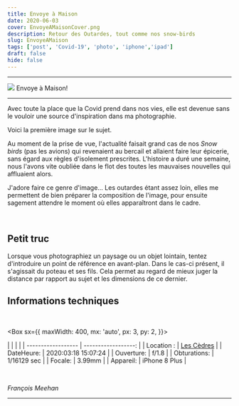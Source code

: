 ```yaml
---
title: Envoye à Maison
date: 2020-06-03
cover: EnvoyeAMaisonCover.png
description: Retour des Outardes, tout comme nos snow-birds
slug: EnvoyeAMaison
tags: ['post', 'Covid-19', 'photo', 'iphone','ipad']
draft: false
hide: false
---
```


---

<Flex>
  <Card width={[ 256, 320 ]} mx='auto'>
    <Image src='EnvoyeAMaison.png'/>
    <Text>
      Envoye à Maison!
    </Text>
  </Card>
</Flex>

---
Avec toute la place que la Covid prend dans nos vies, elle est devenue sans le vouloir une source d'inspiration dans ma photographie.

Voici la première image sur le sujet.

Au moment de la prise de vue, l'actualité faisait grand cas de nos *Snow birds* (pas les avions) qui revenaient au bercail et allaient faire leur épicerie, sans égard aux règles d'isolement prescrites.
L'histoire a duré une semaine, nous l'avons vite oubliée dans le flot des toutes les mauvaises nouvelles qui affluaient alors.

J'adore faire ce genre d'image... Les outardes étant assez loin, elles me permettent de bien préparer la composition de l'image, pour ensuite sagement attendre le moment où elles apparaîtront dans le cadre.

<br/>

## Petit truc

Lorsque vous photographiez un paysage ou un objet lointain, tentez d'introduire un point de référence en avant-plan. Dans le cas-ci présent, il s'agissait du poteau et ses fils.
Cela permet au regard de mieux juger la distance par rapport au sujet et les dimensions de ce dernier.

##  Informations techniques

<br/>

<Box
  sx={{
    maxWidth: 400,
    mx: 'auto',
    px: 3,
    py: 2,
  }}>

|  |                 |      |
| ------------------ | ------------------: |
| Location :      |     [Les Cèdres](https://goo.gl/maps/TBDVXPuAEFrhwRxN6) |
| DateHeure:          | 2020:03:18 15:07:24 |
| Ouverture:           |   f/1.8  |
| Obturations:           |   1/16129 sec |
| Focale:          | 3.99mm   |
| Appareil:           |       iPhone 8 Plus |

</Box>

<br/>


*François Meehan*

---

